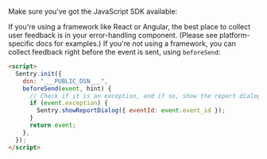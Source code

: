 Make sure you've got the JavaScript SDK available:

If you're using a framework like <Link to="/platforms/javascript/react/">React</Link> or <Link to="/platforms/javascript/angular/">Angular</Link>, the best place to collect user feedback is in your error-handling component. (Please see platform-specific docs for examples.) If you're not using a framework, you can collect feedback right before the event is sent, using `beforeSend`:

```html
<script>
  Sentry.init({
    dsn: "___PUBLIC_DSN___",
    beforeSend(event, hint) {
      // Check if it is an exception, and if so, show the report dialog
      if (event.exception) {
        Sentry.showReportDialog({ eventId: event.event_id });
      }
      return event;
    },
  });
</script>
```

